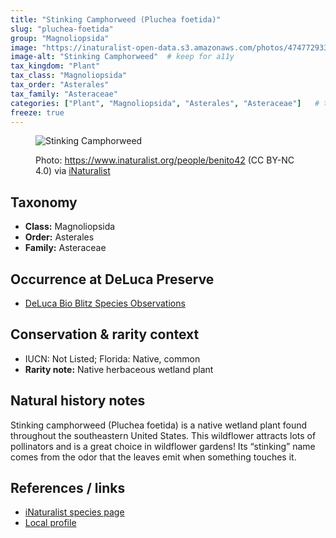 ---
title: "Stinking Camphorweed (Pluchea foetida)"
slug: "pluchea-foetida"
group: "Magnoliopsida"
image: "https://inaturalist-open-data.s3.amazonaws.com/photos/474772933/medium.jpg"        # keep for thumbnails
image-alt: "Stinking Camphorweed"  # keep for a11y
tax_kingdom: "Plant"
tax_class: "Magnoliopsida"
tax_order: "Asterales"
tax_family: "Asteraceae"
categories: ["Plant", "Magnoliopsida", "Asterales", "Asteraceae"]   # these drive the chips + filtering
freeze: true
---

<figure class="species-figure">

<img src="https://inaturalist-open-data.s3.amazonaws.com/photos/474772933/medium.jpg" alt="Stinking Camphorweed" class="species-photo"/>

<figcaption class="photo-credit">

Photo: <a href="https://www.inaturalist.org/people/benito42">https://www.inaturalist.org/people/benito42</a> (CC BY-NC 4.0) via <a href="https://www.inaturalist.org/observations/264330396">iNaturalist</a>

</figcaption>

</figure>

## Taxonomy

-   **Class:** Magnoliopsida
-   **Order:** Asterales
-   **Family:** Asteraceae

## Occurrence at DeLuca Preserve

-   [DeLuca Bio Blitz Species Observations](https://www.inaturalist.org/observations?project_id=191727&subview=table&taxon_id=131170)

## Conservation & rarity context

-   IUCN: Not Listed; Florida: Native, common
-   **Rarity note:** Native herbaceous wetland plant

## Natural history notes

Stinking camphorweed (Pluchea foetida) is a native wetland plant found throughout the southeastern United States. This wildflower attracts lots of pollinators and is a great choice in wildflower gardens! Its “stinking” name comes from the odor that the leaves emit when something touches it. 

## References / links

-   [iNaturalist species page](https://www.inaturalist.org/taxa/131170-Pluchea-foetida)
-   [Local profile](https://florida.plantatlas.usf.edu/plant/species/875)

